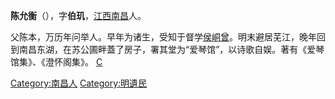 {{notability unreferenced|time=2010-12-20T01:26:13+00:00}}
'''陈允衡'''（{{bd|?||?|}}），字'''伯玑'''，[[江西|江西]][[南昌|南昌]]人。

父陈本，万历年问举人。早年为诸生，受知于督学[[侯峒曾|侯峒曾]]。明末避居芜江，晚年回到南昌东湖，在苏公圃畔蓋了房子，署其堂为“爱琴馆”，以诗歌自娱。著有《爱琴馆集》、《澄怀阁集》。
{{明清之际江西诸子}}
[[category:清朝詩人|C]]
[[Category:南昌人|Category:南昌人]]
[[Category:明遺民|Category:明遺民]]